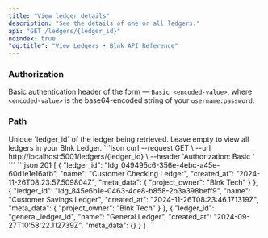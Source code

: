 ```yaml
---
title: "View ledger details"
description: "See the details of one or all ledgers."
api: "GET /ledgers/{ledger_id}"
noindex: true
"og:title": "View Ledgers • Blnk API Reference"
---
```



### Authorization
Basic authentication header of the form — `Basic <encoded-value>`, where `<encoded-value>` is the base64-encoded string of your `username:password`.

### Path
<ParamField path="ledger_id" type="string">
  Unique `ledger_id` of the ledger being retrieved. Leave empty to view all ledgers in your Blnk Ledger.
</ParamField>

<RequestExample>
```json
curl --request GET \
  --url http://localhost:5001/ledgers/{ledger_id} \
  --header 'Authorization: Basic <encoded-value>'
```
</RequestExample>

<ResponseExample>
```json 201
[
    {
        "ledger_id": "ldg_049495c6-356e-4ebc-a45e-60d1e1e16afb",
        "name": "Customer Checking Ledger",
        "created_at": "2024-11-26T08:23:57.509804Z",
        "meta_data": {
            "project_owner": "Blnk Tech"
        }
    },
    {
        "ledger_id": "ldg_845e6b1e-0463-4ce8-b858-2b3a398beff9",
        "name": "Customer Savings Ledger",
        "created_at": "2024-11-26T08:23:46.171319Z",
        "meta_data": {
            "project_owner": "Blnk Tech"
        }
    },
    {
        "ledger_id": "general_ledger_id",
        "name": "General Ledger",
        "created_at": "2024-09-27T10:58:22.112739Z",
        "meta_data": {}
    }
]
```
</ResponseExample>

<NeedHelp />